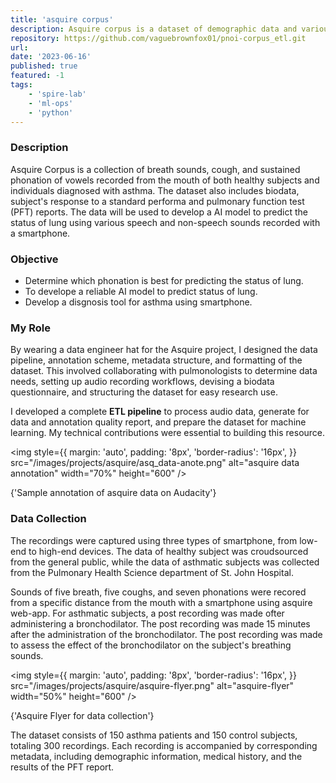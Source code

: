 ```yaml
---
title: 'asquire corpus'
description: Asquire corpus is a dataset of demographic data and various vocal sound of recorded using smartphone.
repository: https://github.com/vaguebrownfox01/pnoi-corpus_etl.git
url:
date: '2023-06-16'
published: true
featured: -1
tags:
    - 'spire-lab'
    - 'ml-ops'
    - 'python'
---
```


### Description

Asquire Corpus is a collection of breath sounds, cough, and sustained phonation of vowels recorded from the mouth of both healthy subjects and individuals diagnosed with asthma.
The dataset also includes biodata, subject's response to a standard performa and pulmonary function test (PFT) reports.
The data will be used to develop a AI model to predict the status of lung using various speech and non-speech sounds recorded with a smartphone.

### Objective

-   Determine which phonation is best for predicting the status of lung.
-   To develope a reliable AI model to predict status of lung.
-   Develop a disgnosis tool for asthma using smartphone.

### My Role

By wearing a data engineer hat for the Asquire project, I designed the data pipeline, annotation scheme, metadata structure, and formatting of the dataset.
This involved collaborating with pulmonologists to determine data needs, setting up audio recording workflows, devising a biodata questionnaire, and structuring the dataset for easy research use.

I developed a complete **ETL pipeline** to process audio data, generate for data and annotation quality report, and prepare the dataset for machine learning.
My technical contributions were essential to building this resource.

<img
	style={{
		margin: 'auto',
		padding: '8px',
		'border-radius': '16px',
	}}
	src="/images/projects/asquire/asq_data-anote.png"
	alt="asquire data annotation"
	width="70%"
	height="600"
/>
<p style={{ 'text-align': 'center', margin: 'auto' }} width="320">
	{'Sample annotation of asquire data on Audacity'}
</p>

### Data Collection

The recordings were captured using three types of smartphone, from low-end to high-end devices.
The data of healthy subject was croudsourced from the general public, while the data of asthmatic subjects was collected from the Pulmonary Health Science department of St. John Hospital.

Sounds of five breath, five coughs, and seven phonations were recored from a specific distance from the mouth with a smartphone using asquire web-app.
For asthmatic subjects, a post recording was made ofter administering a bronchodilator. The post recording was made 15 minutes after the administration of the bronchodilator.
The post recording was made to assess the effect of the bronchodilator on the subject's breathing sounds.

<img
	style={{
		margin: 'auto',
		padding: '8px',
		'border-radius': '16px',
	}}
	src="/images/projects/asquire/asquire-flyer.png"
	alt="asquire-flyer"
	width="50%"
	height="600"
/>
<p style={{ 'text-align': 'center', margin: 'auto' }}>
	{'Asquire Flyer for data collection'}
</p>

The dataset consists of 150 asthma patients and 150 control subjects, totaling 300 recordings.
Each recording is accompanied by corresponding metadata, including demographic information, medical history, and the results of the PFT report.
